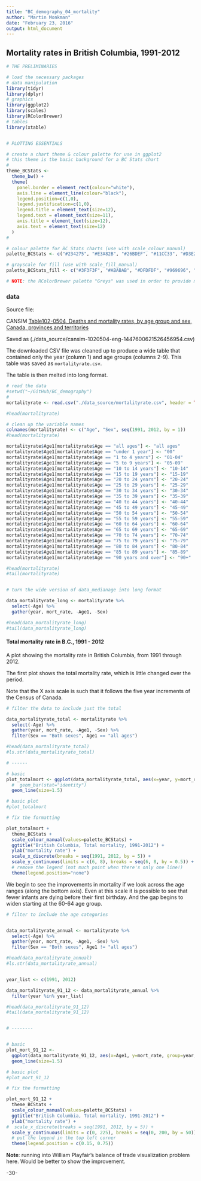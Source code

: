 ```yaml
---
title: "BC_demography_04_mortality"
author: "Martin Monkman"
date: "February 23, 2016"
output: html_document
---
```

<!--
Copyright 2020 Province of British Columbia

Licensed under the Apache License, Version 2.0 (the "License");
you may not use this file except in compliance with the License.
You may obtain a copy of the License at

http://www.apache.org/licenses/LICENSE-2.0

Unless required by applicable law or agreed to in writing, software distributed under the License is distributed on an "AS IS" BASIS,
WITHOUT WARRANTIES OR CONDITIONS OF ANY KIND, either express or implied.
See the License for the specific language governing permissions and limitations under the License.
-->


## Mortality rates in British Columbia, 1991-2012


```r

# THE PRELIMINARIES

# load the necessary packages
# data manipulation
library(tidyr)
library(dplyr)
# graphics
library(ggplot2)
library(scales)
library(RColorBrewer)
# tables
library(xtable)


# PLOTTING ESSENTIALS

# create a chart theme & colour palette for use in ggplot2
# this theme is the basic background for a BC Stats chart
#
theme_BCStats <- 
  theme_bw() +
  theme(
    panel.border = element_rect(colour="white"),
    axis.line = element_line(colour="black"),
    legend.position=c(1,0), 
    legend.justification=c(1,0),
    legend.title = element_text(size=12),
    legend.text = element_text(size=11),
    axis.title = element_text(size=12),
    axis.text = element_text(size=12)
  )
#

# colour palette for BC Stats charts (use with scale_colour_manual)
palette_BCStats <- c("#234275", "#E3A82B", "#26BDEF", "#11CC33", "#D3E2ED", "8A8A8A")

# grayscale for fill (use with scale_fill_manual)
palette_BCStats_fill <- c("#3F3F3F", "#ABABAB", "#DFDFDF", "#969696", "#838383", "8A8A8A")

# NOTE: the RColorBrewer palette "Greys" was used in order to provide more shades


```



### data

Source file:  

CANSIM [Table102-0504, Deaths and mortality rates, by age group and sex, Canada, provinces and territories](http://www5.statcan.gc.ca/cansim/a34?lang=eng&mode=tableSummary&id=1020504&pattern=mortality+rate&stByVal=1&&p1=1&p2=-1)

Saved as (./data_source/cansim-1020504-eng-1447600621526456954.csv)

The downloaded CSV file was cleaned up to produce a wide table that contained only the year (column 1) and age groups (columns 2-9). This table was saved as `mortalityrate.csv`.

The table is then melted into long format.



```r

# read the data
#setwd("~/GitHub/BC_demography")
#
mortalityrate <- read.csv("./data_source/mortalityrate.csv", header = TRUE)

#head(mortalityrate)

# clean up the variable names
colnames(mortalityrate) <- c("Age", "Sex", seq(1991, 2012, by = 1))
#head(mortalityrate)

mortalityrate$Age1[mortalityrate$Age == "all ages"] <- "all ages"
mortalityrate$Age1[mortalityrate$Age == "under 1 year"] <- "00"
mortalityrate$Age1[mortalityrate$Age == "1 to 4 years"] <- "01-04"
mortalityrate$Age1[mortalityrate$Age == "5 to 9 years"] <- "05-09"
mortalityrate$Age1[mortalityrate$Age == "10 to 14 years"] <- "10-14"
mortalityrate$Age1[mortalityrate$Age == "15 to 19 years"] <- "15-19"
mortalityrate$Age1[mortalityrate$Age == "20 to 24 years"] <- "20-24"
mortalityrate$Age1[mortalityrate$Age == "25 to 29 years"] <- "25-29"
mortalityrate$Age1[mortalityrate$Age == "30 to 34 years"] <- "30-34"
mortalityrate$Age1[mortalityrate$Age == "35 to 39 years"] <- "35-39"
mortalityrate$Age1[mortalityrate$Age == "40 to 44 years"] <- "40-44"
mortalityrate$Age1[mortalityrate$Age == "45 to 49 years"] <- "45-49"
mortalityrate$Age1[mortalityrate$Age == "50 to 54 years"] <- "50-54"
mortalityrate$Age1[mortalityrate$Age == "55 to 59 years"] <- "55-59"
mortalityrate$Age1[mortalityrate$Age == "60 to 64 years"] <- "60-64"
mortalityrate$Age1[mortalityrate$Age == "65 to 69 years"] <- "65-69"
mortalityrate$Age1[mortalityrate$Age == "70 to 74 years"] <- "70-74"
mortalityrate$Age1[mortalityrate$Age == "75 to 79 years"] <- "75-79"
mortalityrate$Age1[mortalityrate$Age == "80 to 84 years"] <- "80-84"
mortalityrate$Age1[mortalityrate$Age == "85 to 89 years"] <- "85-89"
mortalityrate$Age1[mortalityrate$Age == "90 years and over"] <- "90+"

#head(mortalityrate)
#tail(mortalityrate)


# turn the wide version of data_medianage into long format

data_mortalityrate_long <- mortalityrate %>%
  select(-Age) %>%
  gather(year, mort_rate, -Age1, -Sex)

#head(data_mortalityrate_long)
#tail(data_mortalityrate_long)

```

#### Total mortality rate in B.C., 1991 - 2012

A plot showing the mortality rate in British Columbia, from 1991 through 2012.

The first plot shows the total mortality rate, which is little changed over the period.

Note that the X axis scale is such that it follows the five year increments of the Census of Canada.



```r

# filter the data to include just the total

data_mortalityrate_total <- mortalityrate %>%
  select(-Age) %>%
  gather(year, mort_rate, -Age1, -Sex) %>%
  filter(Sex == "Both sexes", Age1 == "all ages")

#head(data_mortalityrate_total)
#ls.str(data_mortalityrate_total)

# ------

# basic
plot_totalmort <- ggplot(data_mortalityrate_total, aes(x=year, y=mort_rate, group=Age1)) +
  #  geom_bar(stat="identity")
  geom_line(size=1.5)

# basic plot
#plot_totalmort

# fix the formatting

plot_totalmort +
  theme_BCStats +
  scale_colour_manual(values=palette_BCStats) +
  ggtitle("British Columbia, Total mortality, 1991-2012") +
  ylab("mortality rate") +
  scale_x_discrete(breaks = seq(1991, 2012, by = 5)) +
  scale_y_continuous(limits = c(6, 8), breaks = seq(6, 8, by = 0.5)) +
  # remove the legend (not much point when there's only one line!)
  theme(legend.position="none")

```


We begin to see the improvements in mortality if we look across the age ranges (along the bottom axis). Even at this scale it is possible to see that fewer infants are dying before their first birthday. And the gap begins to widen starting at the 60-64 age group.


```r

# filter to include the age categories


data_mortalityrate_annual <- mortalityrate %>%
  select(-Age) %>%
  gather(year, mort_rate, -Age1, -Sex) %>%
  filter(Sex == "Both sexes", Age1 != "all ages")

#head(data_mortalityrate_annual)
#ls.str(data_mortalityrate_annual)


year_list <- c(1991, 2012)

data_mortalityrate_91_12 <- data_mortalityrate_annual %>%
  filter(year %in% year_list) 

#head(data_mortalityrate_91_12)
#tail(data_mortalityrate_91_12)


# --------


# basic
plot_mort_91_12 <- 
  ggplot(data_mortalityrate_91_12, aes(x=Age1, y=mort_rate, group=year, colour=year)) +
  geom_line(size=1.5)

# basic plot
#plot_mort_91_12

# fix the formatting

plot_mort_91_12 +
  theme_BCStats +
  scale_colour_manual(values=palette_BCStats) +
  ggtitle("British Columbia, Total mortality, 1991-2012") +
  ylab("mortality rate") +
#  scale_x_discrete(breaks = seq(1991, 2012, by = 5)) +
  scale_y_continuous(limits = c(0, 225), breaks = seq(0, 200, by = 50)) +
  # put the legend in the top left corner
  theme(legend.position = c(0.15, 0.75))


```

**Note**: running into William Playfair's balance of trade visualization problem here. Would be better to show the improvement.


-30-